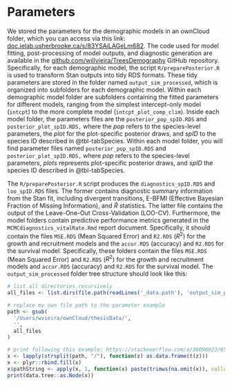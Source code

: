 # Parameters {#sec-parameters}

We stored the parameters for the demographic models in an ownCloud folder, which you can access via this link: [doc.ielab.usherbrooke.ca/s/83YSAiLAGeLm682](https://doc.ielab.usherbrooke.ca/s/83YSAiLAGeLm682).
The code used for model fitting, post-processing of model outputs, and diagnostic generation are available in the [github.com/willvieira/TreesDemography](https://github.com/willvieira/TreesDemography) GitHub repository.
Specifically, for each demographic model, the script `R/preparePosterior.R` is used to transform Stan outputs into tidy RDS formats.
These tidy parameters are stored in the folder named `output_sim_processed`, which is organized into subfolders for each demographic model.
Within each demographic model folder are subfolders containing the fitted parameters for different models, ranging from the simplest intercept-only model (`intcpt`) to the more complete model (`intcpt_plot_comp_clim`). 
Inside each model folder, the parameters files are the `posterior_pop_spID.RDS` and `posterior_plot_spID.RDS,` where the *pop* refers to the species-level parameters, the *plot* for the plot-specific posterior draws, and *spID* to the species ID described in @tbl-tabSpecies.
Within each model folder, you will find parameter files named `posterior_pop_spID.RDS` and `posterior_plot_spID.RDS,` where *pop* refers to the species-level parameters, *plots* represents plot-specific posterior draws, and *spID* the species ID described in @tbl-tabSpecies.

The `R/preparePosterior.R` script produces the `diagnostics_spID.RDS` and `loo_spID.RDS` files.
The former contains diagnostic summary information from the Stan fit, including divergent transitions, E-BFMI (Effective Bayesian Fraction of Missing Information), and $\hat{R}$ statistics.
The latter file contains the output of the Leave-One-Out Cross-Validation (LOO-CV).
Furthermore, the model folders contain predictive performance metrics generated in the `MCMCdiagnostics_vitalRate.Rmd` report document.
Specifically, it should contain the files `MSE.RDS` (Mean Squared Error) and `R2.RDS` ($R^2$) for the growth and recruitment models and the `accur.RDS` (accuracy) and `R2.RDS` for the survival model.
Specifically, these folders contain the files `MSE.RDS` (Mean Squared Error) and `R2.RDS` ($R^2$) for the growth and recruitment models and `accur.RDS` (accuracy) and `R2.RDS` for the survival model.
The `output_sim_processed` folder tree structure should look like this:

```r
# list all directories recursively
all_files <- list.dirs(file.path(readLines('_data.path'), 'output_sim_processed'), recursive = TRUE)

# replace my own file path to the parameter example
path <- gsub(
  '/Users/wvieira/ownCloud/thesisData/',
  '',
  all_files
)

# print following this example: https://stackoverflow.com/a/36096923/6532002
x <- lapply(strsplit(path, "/"), function(z) as.data.frame(t(z)))
x <- plyr::rbind.fill(x)
x$pathString <- apply(x, 1, function(x) paste(trimws(na.omit(x)), collapse="/"))
print(data.tree::as.Node(x))
```
